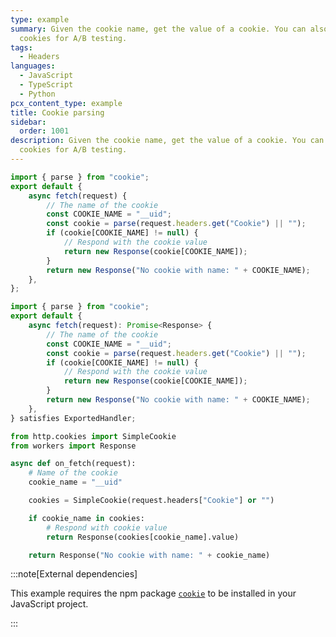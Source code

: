 ```yaml
---
type: example
summary: Given the cookie name, get the value of a cookie. You can also use
  cookies for A/B testing.
tags:
  - Headers
languages:
  - JavaScript
  - TypeScript
  - Python
pcx_content_type: example
title: Cookie parsing
sidebar:
  order: 1001
description: Given the cookie name, get the value of a cookie. You can also use
  cookies for A/B testing.
---
```



<Tabs syncKey="workersExamples"> <TabItem label="JavaScript" icon="seti:javascript">

```js
import { parse } from "cookie";
export default {
	async fetch(request) {
		// The name of the cookie
		const COOKIE_NAME = "__uid";
		const cookie = parse(request.headers.get("Cookie") || "");
		if (cookie[COOKIE_NAME] != null) {
			// Respond with the cookie value
			return new Response(cookie[COOKIE_NAME]);
		}
		return new Response("No cookie with name: " + COOKIE_NAME);
	},
};
```

</TabItem> <TabItem label="TypeScript" icon="seti:typescript">

```ts
import { parse } from "cookie";
export default {
	async fetch(request): Promise<Response> {
		// The name of the cookie
		const COOKIE_NAME = "__uid";
		const cookie = parse(request.headers.get("Cookie") || "");
		if (cookie[COOKIE_NAME] != null) {
			// Respond with the cookie value
			return new Response(cookie[COOKIE_NAME]);
		}
		return new Response("No cookie with name: " + COOKIE_NAME);
	},
} satisfies ExportedHandler;
```

</TabItem> <TabItem label="Python" icon="seti:python">

```py
from http.cookies import SimpleCookie
from workers import Response

async def on_fetch(request):
    # Name of the cookie
    cookie_name = "__uid"

    cookies = SimpleCookie(request.headers["Cookie"] or "")

    if cookie_name in cookies:
        # Respond with cookie value
        return Response(cookies[cookie_name].value)

    return Response("No cookie with name: " + cookie_name)
```

</TabItem> </Tabs>

:::note[External dependencies]

This example requires the npm package [`cookie`](https://www.npmjs.com/package/cookie) to be installed in your JavaScript project.

:::
